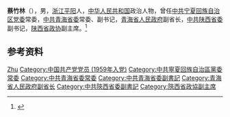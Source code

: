 '''蔡竹林'''（{{bd|1937年|}}），男，[[浙江|浙江]][[平阳|平阳]]人，[[中华人民共和国|中华人民共和国]]政治人物，曾任[[中共宁夏回族自治区党委|中共宁夏回族自治区党委]]常委，[[中共青海省委|中共青海省委]]常委、副书记，[[青海省人民政府|青海省人民政府]]副省长，[[中共陕西省委|中共陕西省委]]副书记，[[陕西省政协|陕西省政协]]副主席。<ref>{{cite book|title=宁夏百科全书|author=《宁夏百科全书》编纂委员会编|publisher=宁夏人民出版社|year=1998|isbn=|location=|page=}}</ref>

== 参考资料 ==
{{reflist}}

{{中国人物小作品}}

{{Authority control}}
{{DEFAULTSORT:Cai蔡}}
[[Category:蔡姓|Zhu]]
[[Category:中国共产党党员_(1959年入党)|Category:中国共产党党员 (1959年入党)]]
[[Category:中共寧夏回族自治區黨委常委|Category:中共寧夏回族自治區黨委常委]]
[[Category:中共青海省委常委|Category:中共青海省委常委]]
[[Category:中共青海省委副書記|Category:中共青海省委副書記]]
[[Category:青海省人民政府副省长|Category:青海省人民政府副省长]]
[[Category:中共陝西省委副書記|Category:中共陝西省委副書記]]
[[Category:陝西省政協副主席|Category:陝西省政協副主席]]